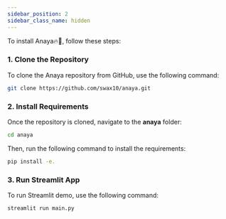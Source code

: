 ```yaml
---
sidebar_position: 2
sidebar_class_name: hidden
---
```


To install Anaya🔥📑, follow these steps:

### 1. Clone the Repository
To clone the Anaya repository from GitHub, use the following command:
```bash
git clone https://github.com/swax10/anaya.git
```

### 2. Install Requirements
Once the repository is cloned, navigate to the **anaya** folder:
```bash
cd anaya
```
Then, run the following command to install the requirements:
```bash
pip install -e.
```

### 3. Run Streamlit App
To run Streamlit demo, use the following command:
```bash
streamlit run main.py
```